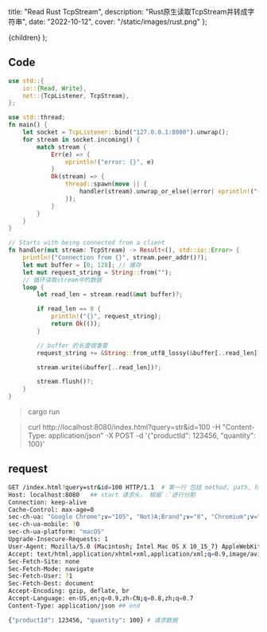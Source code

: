 
  title: "Read Rust TcpStream",
  description: "Rust原生读取TcpStream并转成字符串",
  date: "2022-10-12",
  cover: "/static/images/rust.png"
};

  <MDXContentCom meta={meta}>{children}</MDXContentCom>
);

## Code

```rust
use std::{
    io::{Read, Write},
    net::{TcpListener, TcpStream},
};

use std::thread;
fn main() {
    let socket = TcpListener::bind("127.0.0.1:8080").unwrap();
    for stream in socket.incoming() {
        match stream {
            Err(e) => {
                eprintln!("error: {}", e)
            }
            Ok(stream) => {
                thread::spawn(move || {
                    handler(stream).unwrap_or_else(|error| eprintln!("{:?}", error));
                });
            }
        }
    }
}

// Starts with being connected from a client
fn handler(mut stream: TcpStream) -> Result<(), std::io::Error> {
    println!("Connection from {}", stream.peer_addr()?);
    let mut buffer = [0; 128]; // 缓存
    let mut request_string = String::from("");
    // 循环读取stream中的数据
    loop {
        let read_len = stream.read(&mut buffer)?;

        if read_len == 0 {
            println!("{}", request_string);
            return Ok(());
        }

        // buffer 的长度很重要
        request_string += &String::from_utf8_lossy(&buffer[..read_len]).to_owned();

        stream.write(&buffer[..read_len])?;

        stream.flush()?;
    }
}
```

> cargo run

> curl http://localhost:8080/index.html?query=str&id=100 -H "Content-Type: application/json" -X POST -d '{"productId": 123456, "quantity": 100}'

## request

```bash
GET /index.html?query=str&id=100 HTTP/1.1  # 第一行 包括 method, path, http version； 根据` `进行分割
Host: localhost:8080   ## start 请求头， 根据`:`进行分割
Connection: keep-alive
Cache-Control: max-age=0
sec-ch-ua: "Google Chrome";v="105", "Not)A;Brand";v="8", "Chromium";v="105"
sec-ch-ua-mobile: ?0
sec-ch-ua-platform: "macOS"
Upgrade-Insecure-Requests: 1
User-Agent: Mozilla/5.0 (Macintosh; Intel Mac OS X 10_15_7) AppleWebKit/537.36 (KHTML, like Gecko) Chrome/105.0.0.0 Safari/537.36
Accept: text/html,application/xhtml+xml,application/xml;q=0.9,image/avif,image/webp,image/apng,*/*;q=0.8,application/signed-exchange;v=b3;q=0.9
Sec-Fetch-Site: none
Sec-Fetch-Mode: navigate
Sec-Fetch-User: ?1
Sec-Fetch-Dest: document
Accept-Encoding: gzip, deflate, br
Accept-Language: en-US,en;q=0.9,zh-CN;q=0.8,zh;q=0.7
Content-Type: application/json ## end

{"productId": 123456, "quantity": 100} # 请求数据
```
